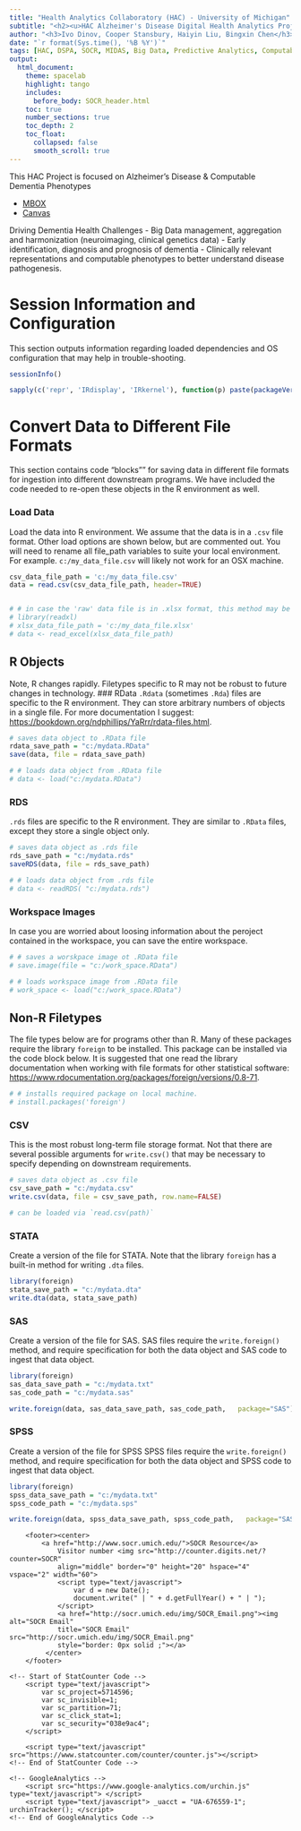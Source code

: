 ```yaml
---
title: "Health Analytics Collaboratory (HAC) - University of Michigan"
subtitle: "<h2><u>HAC Alzheimer's Disease Digital Health Analytics Project: Loading and Converting Data Files </u></h2>"
author: "<h3>Ivo Dinov, Cooper Stansbury, Haiyin Liu, Bingxin Chen</h3>"
date: "`r format(Sys.time(), '%B %Y')`"
tags: [HAC, DSPA, SOCR, MIDAS, Big Data, Predictive Analytics, Computable Phenotypes] 
output:
  html_document:
    theme: spacelab
    highlight: tango
    includes:
      before_body: SOCR_header.html
    toc: true
    number_sections: true
    toc_depth: 2
    toc_float:
      collapsed: false
      smooth_scroll: true
---
```


This HAC Project is focused on Alzheimer's Disease & Computable Dementia Phenotypes 

 - [MBOX](https://umich.app.box.com/folder/74508633481)
 - [Canvas](https://umich.instructure.com/courses/137434)
 
Driving Dementia Health Challenges
 - Big Data management, aggregation and harmonization (neuroimaging, clinical genetics data)
 - Early identification, diagnosis and prognosis of dementia
 - Clinically relevant representations and computable phenotypes to better understand disease 
pathogenesis.

# Session Information and Configuration
This section outputs information regarding loaded dependencies and OS configuration that may help in trouble-shooting. 

```r
sessionInfo()
```

```r
sapply(c('repr', 'IRdisplay', 'IRkernel'), function(p) paste(packageVersion(p)))
```

# Convert Data to Different File Formats
This section contains code "blocks"" for saving data in different file formats for ingestion into different downstream programs. We have included the code needed to re-open these objects in the R environment as well.

### Load Data
Load the data into R environment. We assume that the data is in a `.csv` file format. Other load options are shown below, but are commented out. You will need to rename all file_path variables to suite your local environment. For example. `c:/my_data_file.csv` will likely not work for an OSX machine.

```r
csv_data_file_path = 'c:/my_data_file.csv'
data = read.csv(csv_data_file_path, header=TRUE)


# # in case the 'raw' data file is in .xlsx format, this method may be needed. 
# library(readxl)
# xlsx_data_file_path = 'c:/my_data_file.xlsx'
# data <- read_excel(xlsx_data_file_path)
```

## R Objects
Note, R changes rapidly. Filetypes specific to R may not be robust to future changes in technology.
### RData
`.Rdata` (sometimes `.Rda`) files are specific to the R environment. They can store arbitrary numbers of objects in a single file. For more documentation I suggest: 
[https://bookdown.org/ndphillips/YaRrr/rdata-files.html](https://bookdown.org/ndphillips/YaRrr/rdata-files.html).
```r
# saves data object to .RData file 
rdata_save_path = "c:/mydata.RData"
save(data, file = rdata_save_path)

# # loads data object from .RData file 
# data <- load("c:/mydata.RData")
```

### RDS
`.rds` files are specific to the R environment. They are similar to `.RData` files, except they store a single object only.
```r
# saves data object as .rds file
rds_save_path = "c:/mydata.rds"
saveRDS(data, file = rds_save_path)

# # loads data object from .rds file
# data <- readRDS( "c:/mydata.rds")
```

### Workspace Images
In case you are worried about loosing information about the peroject contained in the workspace, you can save the entire workspace. 
```r
# # saves a worskpace image ot .RData file
# save.image(file = "c:/work_space.RData")

# # loads workspace image from .RData file
# work_space <- load("c:/work_space.RData")
```

## Non-R Filetypes
The file types below are for programs other than R. Many of these packages require the library `foreign` to be installed. This package can be installed via the code block below. It is suggested that one read the library documentation when working with file formats for other statistical software: [https://www.rdocumentation.org/packages/foreign/versions/0.8-71](https://www.rdocumentation.org/packages/foreign/versions/0.8-71).

```r
# # installs required package on local machine.
# install.packages('foreign')
```

### CSV
This is the most robust long-term file storage format. Not that there are several possible arguments for `write.csv()` that may be necessary to specify depending on downstream requirements.
```r
# saves data object as .csv file
csv_save_path = "c:/mydata.csv"
write.csv(data, file = csv_save_path, row.name=FALSE)

# can be loaded via `read.csv(path)`
```

### STATA
Create a version of the file for STATA. Note that the library `foreign` has a built-in method for writing `.dta` files.
```r
library(foreign)
stata_save_path = "c:/mydata.dta"
write.dta(data, stata_save_path)
```

### SAS
Create a version of the file for SAS. SAS files require the `write.foreign()` method, and require specification for both the data object and SAS code to ingest that data object.
```r
library(foreign)
sas_data_save_path = "c:/mydata.txt"
sas_code_path = "c:/mydata.sas"

write.foreign(data, sas_data_save_path, sas_code_path,   package="SAS")
```

### SPSS
Create a version of the file for SPSS SPSS files require the `write.foreign()` method, and require specification for both the data object and SPSS code to ingest that data object.
```r
library(foreign)
spss_data_save_path = "c:/mydata.txt"
spss_code_path = "c:/mydata.sps"

write.foreign(data, spss_data_save_path, spss_code_path,   package="SAS")
```


<!--html_preserve DO NOT CHANGE THIS FOOTER -->
<div>
    	<footer><center>
			<a href="http://www.socr.umich.edu/">SOCR Resource</a>
				Visitor number <img src="http://counter.digits.net/?counter=SOCR"
	 			align="middle" border="0" height="20" hspace="4" vspace="2" width="60">
				<script type="text/javascript">
					var d = new Date();
					document.write(" | " + d.getFullYear() + " | ");
				</script> 
				<a href="http://socr.umich.edu/img/SOCR_Email.png"><img alt="SOCR Email"
	 			title="SOCR Email" src="http://socr.umich.edu/img/SOCR_Email.png"
	 			style="border: 0px solid ;"></a>
	 		 </center>
	 	</footer>

	<!-- Start of StatCounter Code -->
		<script type="text/javascript">
			var sc_project=5714596; 
			var sc_invisible=1; 
			var sc_partition=71; 
			var sc_click_stat=1; 
			var sc_security="038e9ac4"; 
		</script>
		
		<script type="text/javascript" src="https://www.statcounter.com/counter/counter.js"></script>
	<!-- End of StatCounter Code -->
	
	<!-- GoogleAnalytics -->
		<script src="https://www.google-analytics.com/urchin.js" type="text/javascript"> </script>
		<script type="text/javascript"> _uacct = "UA-676559-1"; urchinTracker(); </script>
	<!-- End of GoogleAnalytics Code -->
</div>
<!--/html_preserve-->


